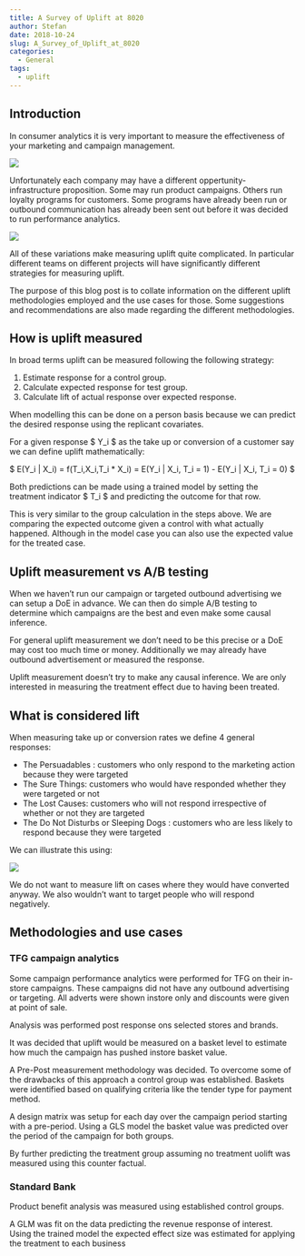 ```yaml
---
title: A Survey of Uplift at 8020
author: Stefan
date: 2018-10-24
slug: A_Survey_of_Uplift_at_8020
categories:
  - General
tags:
  - uplift
---
```


## Introduction

In consumer analytics it is very important to measure the effectiveness of your marketing and campaign management.  

![](/Pictures/Uplift/main.png)

Unfortunately each company may have a different oppertunity-infrastructure proposition. Some may run product campaigns. Others run loyalty programs for customers. Some programs have already been run or outbound communication has already been sent out before it was decided to run performance analytics.

![](/Pictures/Uplift/secondary.jpg)

All of these variations make measuring uplift quite complicated. In particular different teams on different projects will have significantly different strategies for measuring uplift.

The purpose of this blog post is to collate information on the different uplift methodologies employed and the use cases for those. Some suggestions and recommendations are also made regarding the different methodologies.

## How is uplift measured

In broad terms uplift can be measured following the following strategy:  

1. Estimate response for a control group.  
2. Calculate expected response for test group.  
3. Calculate lift of actual response over expected response.  

When modelling this can be done on a person basis because we can predict the desired response using the replicant covariates. 

For a given response $ Y_i $ as the take up or conversion of a customer say we can define uplift mathematically:  

$ E(Y_i | X_i) = f(T_i,X_i,T_i * X_i) = E(Y_i | X_i, T_i = 1) - E(Y_i | X_i, T_i = 0) $  

Both predictions can be made using a trained model by setting the treatment indicator $ T_i $ and predicting the outcome for that row.  

This is very similar to the group calculation in the steps above. We are comparing the expected outcome given a control with what actually happened. Although in the model case you can also use the expected value for the treated case.

## Uplift measurement vs A/B testing

When we haven't run our campaign or targeted outbound advertising we can setup a DoE in advance. We can then do simple A/B testing to determine which campaigns are the best and even make some causal inference.

For general uplift measurement we don't need to be this precise or a DoE may cost too much time or money. Additionally we may already have outbound advertisement or measured the response.

Uplift measurement doesn't try to make any causal inference. We are only interested in measuring the treatment effect due to having been treated.

## What is considered lift

When measuring take up or conversion rates we define 4 general responses:  

- The Persuadables : customers who only respond to the marketing action because they were targeted  
- The Sure Things: customers who would have responded whether they were targeted or not  
- The Lost Causes: customers who will not respond irrespective of whether or not they are targeted  
- The Do Not Disturbs or Sleeping Dogs : customers who are less likely to respond because they were targeted  

We can illustrate this using:  

![](/Pictures/Uplift/types_of_response.png)

We do not want to measure lift on cases where they would have converted anyway. We also wouldn't want to target people who will respond negatively.  

## Methodologies and use cases

### TFG campaign analytics

Some campaign performance analytics were performed for TFG on their in-store campaigns. These campaigns did not have any outbound advertising or targeting. All adverts were shown instore only and discounts were given at point of sale.

Analysis was performed post response ons selected stores and brands.

It was decided that uplift would be measured on a basket level to estimate how much the campaign has pushed instore basket value.

A Pre-Post measurement methodology was decided. To overcome some of the drawbacks of this approach a control group was established. Baskets were identified based on qualifying criteria like the tender type for payment method.

A design matrix was setup for each day over the campaign period starting with a pre-period. Using a GLS model the basket value was predicted over the period of the campaign for both groups.

By further predicting the treatment group assuming no treatment uolift was measured using this counter factual.

### Standard Bank

Product benefit analysis was measured using established control groups. 

A GLM was fit on the data predicting the revenue response of interest. Using the trained model the expected effect size was estimated for applying the treatment to each business 
